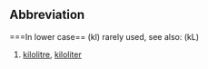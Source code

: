==Abbreviation==
===In lower case== (kl) rarely used, see also: (kL)

# [[kilolitre]], [[kiloliter]]